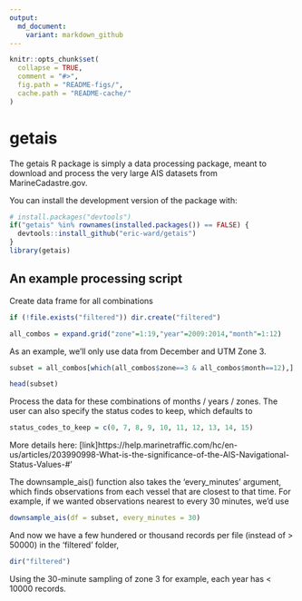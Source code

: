 ```yaml
---
output:
  md_document:
    variant: markdown_github
---
```


<!-- README.md is generated from README.Rmd. Please edit that file -->

```r
knitr::opts_chunk$set(
  collapse = TRUE,
  comment = "#>",
  fig.path = "README-figs/",
  cache.path = "README-cache/"
)
```

# getais

The getais R package is simply a data processing package, meant to download and process the very large AIS datasets from MarineCadastre.gov. 

You can install the development version of the package with:

```r
# install.packages("devtools")
if("getais" %in% rownames(installed.packages()) == FALSE) {
  devtools::install_github("eric-ward/getais")
}
library(getais)
```
    
## An example processing script

Create data frame for all combinations

```r
if (!file.exists("filtered")) dir.create("filtered")

all_combos = expand.grid("zone"=1:19,"year"=2009:2014,"month"=1:12)
```

As an example, we'll only use data from December and UTM Zone 3.

```r
subset = all_combos[which(all_combos$zone==3 & all_combos$month==12),]

head(subset)
```

Process the data for these combinations of months / years / zones. The user can also specify the status codes to keep, which defaults to 

```r
status_codes_to_keep = c(0, 7, 8, 9, 10, 11, 12, 13, 14, 15)
```

More details here: [link]https://help.marinetraffic.com/hc/en-us/articles/203990998-What-is-the-significance-of-the-AIS-Navigational-Status-Values-#'

The downsample_ais() function also takes the 'every_minutes' argument, which finds observations from each vessel that are closest to that time. For example, if we wanted observations nearest to every 30 minutes, we'd use

```r
downsample_ais(df = subset, every_minutes = 30)
```

And now we have a few hundered or thousand records per file (instead of > 50000) in the 'filtered' folder,

```r
dir("filtered")
```

Using the 30-minute sampling of zone 3 for example, each year has < 10000 records. 
